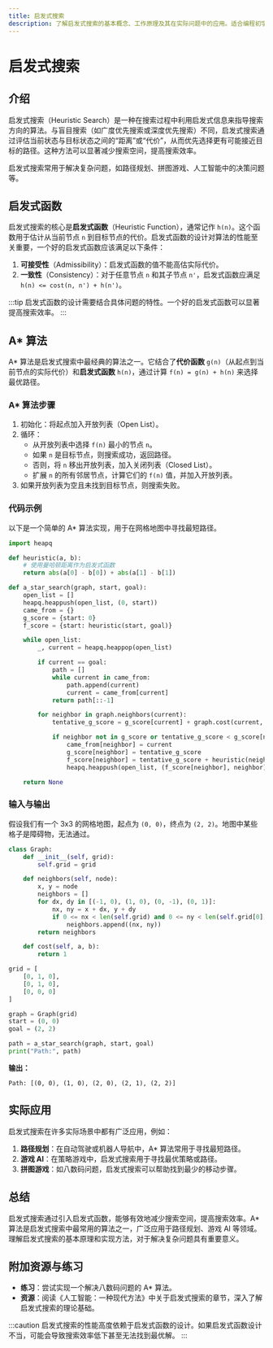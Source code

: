 ```yaml
---
title: 启发式搜索
description: 了解启发式搜索的基本概念、工作原理及其在实际问题中的应用。适合编程初学者学习。
---
```


# 启发式搜索

## 介绍

启发式搜索（Heuristic Search）是一种在搜索过程中利用启发式信息来指导搜索方向的算法。与盲目搜索（如广度优先搜索或深度优先搜索）不同，启发式搜索通过评估当前状态与目标状态之间的“距离”或“代价”，从而优先选择更有可能接近目标的路径。这种方法可以显著减少搜索空间，提高搜索效率。

启发式搜索常用于解决复杂问题，如路径规划、拼图游戏、人工智能中的决策问题等。

## 启发式函数

启发式搜索的核心是**启发式函数**（Heuristic Function），通常记作 `h(n)`。这个函数用于估计从当前节点 `n` 到目标节点的代价。启发式函数的设计对算法的性能至关重要，一个好的启发式函数应该满足以下条件：

1. **可接受性**（Admissibility）：启发式函数的值不能高估实际代价。
2. **一致性**（Consistency）：对于任意节点 `n` 和其子节点 `n'`，启发式函数应满足 `h(n) <= cost(n, n') + h(n')`。

:::tip
启发式函数的设计需要结合具体问题的特性。一个好的启发式函数可以显著提高搜索效率。
:::

## A* 算法

A* 算法是启发式搜索中最经典的算法之一。它结合了**代价函数** `g(n)`（从起点到当前节点的实际代价）和**启发式函数** `h(n)`，通过计算 `f(n) = g(n) + h(n)` 来选择最优路径。

### A* 算法步骤

1. 初始化：将起点加入开放列表（Open List）。
2. 循环：
   - 从开放列表中选择 `f(n)` 最小的节点 `n`。
   - 如果 `n` 是目标节点，则搜索成功，返回路径。
   - 否则，将 `n` 移出开放列表，加入关闭列表（Closed List）。
   - 扩展 `n` 的所有邻居节点，计算它们的 `f(n)` 值，并加入开放列表。
3. 如果开放列表为空且未找到目标节点，则搜索失败。

### 代码示例

以下是一个简单的 A* 算法实现，用于在网格地图中寻找最短路径。

```python
import heapq

def heuristic(a, b):
    # 使用曼哈顿距离作为启发式函数
    return abs(a[0] - b[0]) + abs(a[1] - b[1])

def a_star_search(graph, start, goal):
    open_list = []
    heapq.heappush(open_list, (0, start))
    came_from = {}
    g_score = {start: 0}
    f_score = {start: heuristic(start, goal)}

    while open_list:
        _, current = heapq.heappop(open_list)

        if current == goal:
            path = []
            while current in came_from:
                path.append(current)
                current = came_from[current]
            return path[::-1]

        for neighbor in graph.neighbors(current):
            tentative_g_score = g_score[current] + graph.cost(current, neighbor)

            if neighbor not in g_score or tentative_g_score < g_score[neighbor]:
                came_from[neighbor] = current
                g_score[neighbor] = tentative_g_score
                f_score[neighbor] = tentative_g_score + heuristic(neighbor, goal)
                heapq.heappush(open_list, (f_score[neighbor], neighbor))

    return None
```

### 输入与输出

假设我们有一个 3x3 的网格地图，起点为 `(0, 0)`，终点为 `(2, 2)`。地图中某些格子是障碍物，无法通过。

```python
class Graph:
    def __init__(self, grid):
        self.grid = grid

    def neighbors(self, node):
        x, y = node
        neighbors = []
        for dx, dy in [(-1, 0), (1, 0), (0, -1), (0, 1)]:
            nx, ny = x + dx, y + dy
            if 0 <= nx < len(self.grid) and 0 <= ny < len(self.grid[0]) and self.grid[nx][ny] == 0:
                neighbors.append((nx, ny))
        return neighbors

    def cost(self, a, b):
        return 1

grid = [
    [0, 1, 0],
    [0, 1, 0],
    [0, 0, 0]
]

graph = Graph(grid)
start = (0, 0)
goal = (2, 2)

path = a_star_search(graph, start, goal)
print("Path:", path)
```

**输出：**

```
Path: [(0, 0), (1, 0), (2, 0), (2, 1), (2, 2)]
```

## 实际应用

启发式搜索在许多实际场景中都有广泛应用，例如：

1. **路径规划**：在自动驾驶或机器人导航中，A* 算法常用于寻找最短路径。
2. **游戏 AI**：在策略游戏中，启发式搜索用于寻找最优策略或路径。
3. **拼图游戏**：如八数码问题，启发式搜索可以帮助找到最少的移动步骤。

## 总结

启发式搜索通过引入启发式函数，能够有效地减少搜索空间，提高搜索效率。A* 算法是启发式搜索中最常用的算法之一，广泛应用于路径规划、游戏 AI 等领域。理解启发式搜索的基本原理和实现方法，对于解决复杂问题具有重要意义。

## 附加资源与练习

- **练习**：尝试实现一个解决八数码问题的 A* 算法。
- **资源**：阅读《人工智能：一种现代方法》中关于启发式搜索的章节，深入了解启发式搜索的理论基础。

:::caution
启发式搜索的性能高度依赖于启发式函数的设计。如果启发式函数设计不当，可能会导致搜索效率低下甚至无法找到最优解。
:::